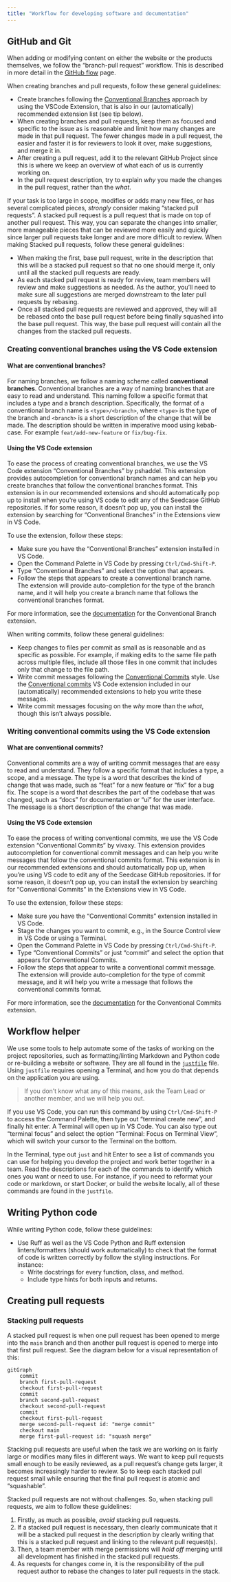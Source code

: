 ```yaml
---
title: "Workflow for developing software and documentation"
---
```


## GitHub and Git

When adding or modifying content on either the website or the products
themselves, we follow the "branch-pull request" workflow. This is
described in more detail in the [GitHub
flow](https://docs.github.com/en/get-started/quickstart/github-flow)
page.

When creating branches and pull requests, follow these general
guidelines:

-   Create branches following the [Conventional
    Branches](https://github.com/pshaddel/conventional-branch) approach
    by using the VSCode Extension, that is also in our (automatically)
    recommended extension list (see tip below).
-   When creating branches and pull requests, keep them as focused and
    specific to the issue as is reasonable and limit how many changes
    are made in that pull request. The fewer changes made in a pull
    request, the easier and faster it is for reviewers to look it over,
    make suggestions, and merge it in.
-   After creating a pull request, add it to the relevant GitHub Project
    since this is where we keep an overview of what each of us is
    currently working on.
-   In the pull request description, try to explain *why* you made the
    changes in the pull request, rather than the *what*.

If your task is too large in scope, modifies or adds many new files, or
has several complicated pieces, *strongly* consider making "stacked pull
requests". A stacked pull request is a pull request that is made on top
of another pull request. This way, you can separate the changes into
smaller, more manageable pieces that can be reviewed more easily and
quickly since larger pull requests take longer and are more difficult to
review. When making Stacked pull requests, follow these general
guidelines:

-   When making the first, base pull request, write in the description
    that this will be a stacked pull request so that no one should merge
    it, only until all the stacked pull requests are ready.
-   As each stacked pull request is ready for review, team members will
    review and make suggestions as needed. As the author, you'll need to
    make sure all suggestions are merged downstream to the later pull
    requests by rebasing.
-   Once all stacked pull requests are reviewed and approved, they will
    all be rebased onto the base pull request before being finally
    squashed into the base pull request. This way, the base pull request
    will contain all the changes from the stacked pull requests.

::: callout-tip
### Creating conventional branches using the VS Code extension

#### What are conventional branches?

For naming branches, we follow a naming scheme called **conventional
branches**. Conventional branches are a way of naming branches that are
easy to read and understand. This naming follow a specific format that
includes a type and a branch description. Specifically, the format of a
conventional branch name is `<type>/<branch>`, where `<type>` is the
type of the branch and `<branch>` is a short description of the change
that will be made. The description should be written in imperative mood
using kebab-case. For example `feat/add-new-feature` or `fix/bug-fix`.

#### Using the VS Code extension

To ease the process of creating conventional branches, we use the VS
Code extension "Conventional Branches" by pshaddel. This extension
provides autocompletion for conventional branch names and can help you
create branches that follow the conventional branches format. This
extension is in our recommended extensions and should automatically pop
up to install when you're using VS code to edit any of the Seedcase
GitHub repositories. If for some reason, it doesn't pop up, you can
install the extension by searching for "Conventional Branches" in the
Extensions view in VS Code.

To use the extension, follow these steps:

-   Make sure you have the "Conventional Branches" extension installed
    in VS Code.
-   Open the Command Palette in VS Code by pressing `Ctrl/Cmd-Shift-P`.
-   Type "Conventional Branches" and select the option that appears.
-   Follow the steps that appears to create a conventional branch name.
    The extension will provide auto-completion for the type of the
    branch name, and it will help you create a branch name that follows
    the conventional branches format.

For more information, see the
[documentation](https://marketplace.visualstudio.com/items?itemName=pshaddel.conventional-branch)
for the Conventional Branch extension.
:::

When writing commits, follow these general guidelines:

-   Keep changes to files per commit as small as is reasonable and as
    specific as possible. For example, if making edits to the same file
    path across multiple files, include all those files in one commit
    that includes only that change to the file path.
-   Write commit messages following the [Conventional
    Commits](https://www.conventionalcommits.org/en/v1.0.0/) style. Use
    the [Conventional
    commits](https://marketplace.visualstudio.com/items?itemName=vivaxy.vscode-conventional-commits)
    VS Code extension included in our (automatically) recommended
    extensions to help you write these messages.
-   Write commit messages focusing on the *why* more than the *what*,
    though this isn't always possible.

::: callout-tip
### Writing conventional commits using the VS Code extension

#### What are conventional commits?

Conventional commits are a way of writing commit messages that are easy
to read and understand. They follow a specific format that includes a
type, a scope, and a message. The type is a word that describes the kind
of change that was made, such as "feat" for a new feature or "fix" for a
bug fix. The scope is a word that describes the part of the codebase
that was changed, such as "docs" for documentation or "ui" for the user
interface. The message is a short description of the change that was
made.

#### Using the VS Code extension

To ease the process of writing conventional commits, we use the VS Code
extension "Conventional Commits" by vivaxy. This extension provides
autocompletion for conventional commit messages and can help you write
messages that follow the conventional commits format. This extension is
in our recommended extensions and should automatically pop up, when
you're using VS code to edit any of the Seedcase GitHub repositories. If
for some reason, it doesn't pop up, you can install the extension by
searching for "Conventional Commits" in the Extensions view in VS Code.

To use the extension, follow these steps:

-   Make sure you have the "Conventional Commits" extension installed in
    VS Code.
-   Stage the changes you want to commit, e.g., in the Source Control
    view in VS Code or using a Terminal.
-   Open the Command Palette in VS Code by pressing `Ctrl/Cmd-Shift-P`.
-   Type "Conventional Commits" or just "commit" and select the option
    that appears for Conventional Commits.
-   Follow the steps that appear to write a conventional commit message.
    The extension will provide auto-completion for the type of commit
    message, and it will help you write a message that follows the
    conventional commits format.

For more information, see the
[documentation](https://marketplace.visualstudio.com/items?itemName=vivaxy.vscode-conventional-commits)
for the Conventional Commits extension.
:::

## Workflow helper

We use some tools to help automate some of the tasks of working on the
project repositories, such as formatting/linting Markdown and Python
code or re-building a website or software. They are all found in the
[`justfile`](https://just.systems/man/en/) file. Using `justfile`
requires opening a Terminal, and how you do that depends on the
application you are using.

> If you don't know what any of this means, ask the Team Lead or another
> member, and we will help you out.

If you use VS Code, you can run this command by using `Ctrl/Cmd-Shift-P`
to access the Command Palette, then type out "terminal create new", and
finally hit enter. A Terminal will open up in VS Code. You can also type
out "terminal focus" and select the option "Terminal: Focus on Terminal
View", which will switch your cursor to the Terminal on the bottom.

In the Terminal, type out `just` and hit Enter to see a list of commands
you can use for helping you develop the project and work better together
in a team. Read the descriptions for each of the commands to identify
which ones you want or need to use. For instance, if you need to
reformat your code or markdown, or start Docker, or build the website
locally, all of these commands are found in the `justfile`.

## Writing Python code

While writing Python code, follow these guidelines:

-   Use Ruff as well as the VS Code Python and Ruff extension
    linters/formatters (should work automatically) to check that the
    format of code is written correctly by follow the styling
    instructions. For instance:
    -   Write docstrings for every function, class, and method.
    -   Include type hints for both inputs and returns.

## Creating pull requests

### Stacking pull requests

A stacked pull request is when one pull request has been opened to merge
into the `main` branch and then another pull request is opened to merge
into that first pull request. See the diagram below for a visual
representation of this:

```mermaid
gitGraph
    commit
    branch first-pull-request
    checkout first-pull-request
    commit
    branch second-pull-request
    checkout second-pull-request
    commit
    checkout first-pull-request
    merge second-pull-request id: "merge commit"
    checkout main
    merge first-pull-request id: "squash merge"
```

Stacking pull requests are useful when the task we are working on is
fairly large or modifies many files in different ways. We want to keep
pull requests small enough to be easily reviewed, as a pull request's
change gets larger, it becomes increasingly harder to review. So to keep
each stacked pull request small while ensuring that the final pull request is atomic
and “squashable".

Stacked pull requests are not without challenges. So, when stacking
pull requests, we aim to follow these guidelines:

1.  Firstly, as much as possible, *avoid* stacking pull requests.
2.  If a stacked pull request is necessary, then clearly communicate
    that it will be a stacked pull request in the description by clearly writing that this is a stacked pull request and linking to the relevant pull request(s).
3.  Then, a team member with merge permissions will *hold off* merging
    until all development has finished in the stacked pull requests.
4.  As requests for changes come in, it is the responsibility of the
    pull request author to rebase the changes to later pull requests in
    the stack.
